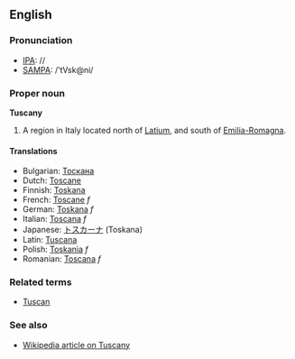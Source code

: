 ==English==
===Pronunciation===
*[[IPA]]: //
*[[SAMPA]]: /'tVsk@ni/

===Proper noun===
'''Tuscany'''

#A region in Italy located north of [[Latium]], and south of [[Emilia-Romagna]]. 

====Translations====

*Bulgarian: [[Тоскана]]
*Dutch: [[Toscane]]
*Finnish: [[Toskana]]
*French: [[Toscane]] ''f''
*German: [[Toskana]] ''f''
*Italian: [[Toscana]] ''f''
*Japanese: [[トスカーナ]] (Toskana)
*Latin: [[Tuscana]]
*Polish: [[Toskania]] ''f''
*Romanian: [[Toscana]] ''f''

===Related terms===
*[[Tuscan]]

===See also===
*[[w:Tuscany|Wikipedia article on Tuscany]]